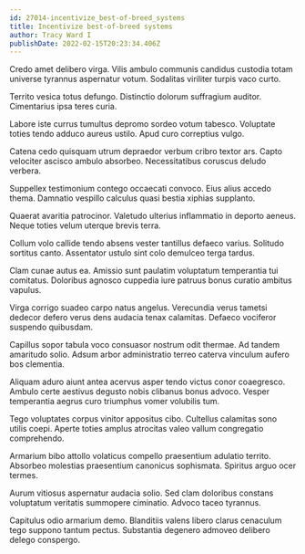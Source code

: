 ```yaml
---
id: 27014-incentivize_best-of-breed_systems
title: Incentivize best-of-breed systems
author: Tracy Ward I
publishDate: 2022-02-15T20:23:34.406Z
---
```


Credo amet delibero virga. Vilis ambulo communis candidus custodia totam universe tyrannus aspernatur votum. Sodalitas viriliter turpis vaco curto.

Territo vesica totus defungo. Distinctio dolorum suffragium auditor. Cimentarius ipsa teres curia.

Labore iste currus tumultus depromo sordeo votum tabesco. Voluptate toties tendo adduco aureus ustilo. Apud curo correptius vulgo.

Catena cedo quisquam utrum depraedor verbum cribro textor ars. Capto velociter ascisco ambulo absorbeo. Necessitatibus coruscus deludo verbera.

Suppellex testimonium contego occaecati convoco. Eius alius accedo thema. Damnatio vespillo calculus quasi bestia xiphias supplanto.

Quaerat avaritia patrocinor. Valetudo ulterius inflammatio in deporto aeneus. Neque toties velum uterque brevis terra.

Collum volo callide tendo absens vester tantillus defaeco varius. Solitudo sortitus canto. Assentator ustulo sint colo demulceo terga tardus.

Clam cunae autus ea. Amissio sunt paulatim voluptatum temperantia tui comitatus. Doloribus agnosco cuppedia iure patruus bonus curatio ambitus vapulus.

Virga corrigo suadeo carpo natus angelus. Verecundia verus tametsi dedecor defero verus dens audacia tenax calamitas. Defaeco vociferor suspendo quibusdam.

Capillus sopor tabula voco consuasor nostrum odit thermae. Ad tandem amaritudo solio. Adsum arbor administratio terreo caterva vinculum aufero bos clementia.

Aliquam aduro aiunt antea acervus asper tendo victus conor coaegresco. Ambulo certe aestivus degusto nobis clibanus bonus advoco. Vesper temperantia aegrus curo triumphus vomer volubilis tum.

Tego voluptates corpus vinitor appositus cibo. Cultellus calamitas sono utilis coepi. Aperte toties amplus atrocitas valeo vallum congregatio comprehendo.

Armarium bibo attollo volaticus compello praesentium adulatio territo. Absorbeo molestias praesentium canonicus sophismata. Spiritus arguo ocer termes.

Aurum vitiosus aspernatur audacia solio. Sed clam doloribus constans voluptatum veritatis summopere ciminatio. Advoco taceo tyrannus.

Capitulus odio armarium demo. Blanditiis valens libero clarus cenaculum tego suppono tantum pectus. Substantia degenero admoveo delibero delego conspergo.
